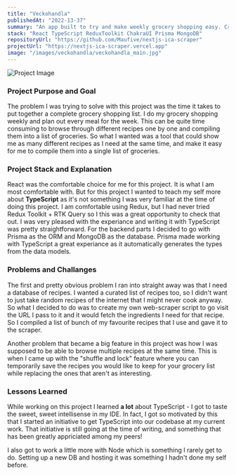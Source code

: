 ```yaml
---
title: "Veckohandla"
publishedAt: "2022-13-37"
summary: "An app built to try and make weekly grocery shopping easy. Create a ready-to-go shopping list of groceries in just a matter of seconds!"
stack: "React TypeScript ReduxToolkit ChakraUI Prisma MongoDB"
repositoryUrl: "https://github.com/Maufive/nextjs-ica-scraper"
projectUrl: "https://nextjs-ica-scraper.vercel.app"
image: "/images/veckohandla/veckohandla_main.jpg"
---
```


<Image
  alt="Project Image"
  src="/images/veckohandla/veckohandla1.png"
  width={1337}
  height={660}
  priority
/>

### Project Purpose and Goal

The problem I was trying to solve with this project was the time it takes to put together a complete grocery shopping list. I do my grocery shopping weekly and plan out every meal for the week. This can be quite time consuming to browse through different recipes one by one and compiling them into a list of groceries. So what I wanted was a tool that could show me as many different recipes as I need at the same time, and make it easy for me to compile them into a single list of groceries.

### Project Stack and Explanation

React was the comfortable choice for me for this project. It is what I am most comfortable with. But for this project I wanted to teach my self more about **TypeScript** as it's not something I was very familiar at the time of doing this project. I am comfortable using Redux, but I had never tried Redux Toolkit + RTK Query so I this was a great opportunity to check that out. I was very pleased with the experiance and writing it with TypeScript was pretty straightforward. For the backend parts I decided to go with Prisma as the ORM and MongoDB as the database. Prisma made working with TypeScript a great experiance as it automatically generates the types from the data models.

### Problems and Challanges

The first and pretty obvious problem I ran into straight away was that I need a database of recipes. I wanted a curated list of recipes too, so I didn't want to just take random recipes of the internet that I might never cook anyway. So what I decided to do was to create my own web-scraper script to go visit the URL I pass to it and it would fetch the ingredients I need for that recipe. So I compiled a list of bunch of my favourite recipes that I use and gave it to the scraper.

Another problem that became a big feature in this project was how I was supposed to be able to browse multiple recipes at the same time. This is when I came up with the "shuffle and lock" feature where you can temporarily save the recipes you would like to keep for your grocery list while replacing the ones that aren't as interesting.

### Lessons Learned

While working on this project I learned **a lot** about TypeScript - I got to taste the sweet, sweet intellisense in my IDE. In fact, I got so motivated by this that I started an initiative to get TypeScript into our codebase at my current work. That initiative is still going at the time of writing, and something that has been greatly appriciated among my peers!

I also got to work a little more with Node which is something I rarely get to do. Setting up a new DB and hosting it was something I hadn't done my self before.
